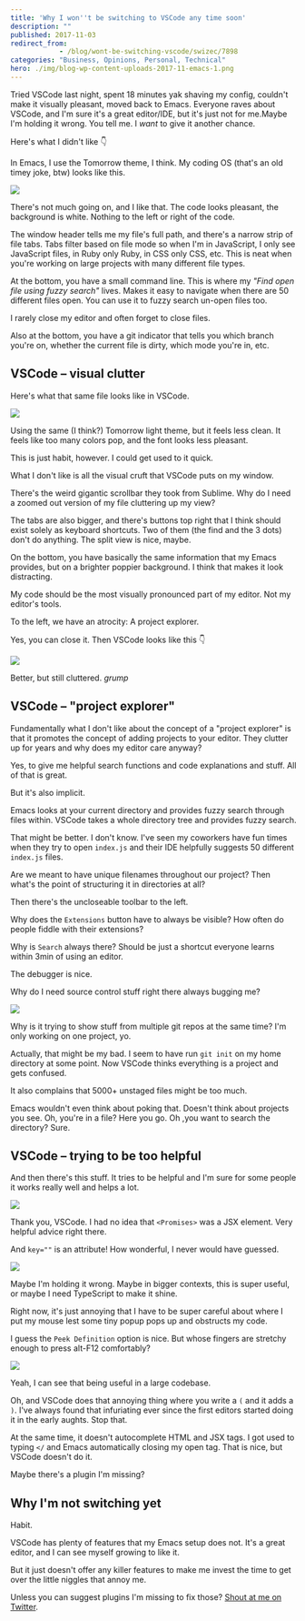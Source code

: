 ```yaml
---
title: 'Why I won''t be switching to VSCode any time soon'
description: ""
published: 2017-11-03
redirect_from: 
            - /blog/wont-be-switching-vscode/swizec/7898
categories: "Business, Opinions, Personal, Technical"
hero: ./img/blog-wp-content-uploads-2017-11-emacs-1.png
---
```

Tried VSCode last night, spent 18 minutes yak shaving my config, couldn&#x27;t make it visually pleasant, moved back to Emacs. Everyone raves about VSCode, and I&#x27;m sure it&#x27;s a great editor/IDE, but it&#x27;s just not for me.Maybe I&#x27;m holding it wrong. You tell me. I _want_ to give it another chance.

Here&#x27;s what I didn&#x27;t like 👇

In Emacs, I use the Tomorrow theme, I think. My coding OS (that&#x27;s an old timey joke, btw) looks like this.

![](./img/blog-wp-content-uploads-2017-11-emacs-1.png)

There&#x27;s not much going on, and I like that. The code looks pleasant, the background is white. Nothing to the left or right of the code.

The window header tells me my file&#x27;s full path, and there&#x27;s a narrow strip of file tabs. Tabs filter based on file mode so when I&#x27;m in JavaScript, I only see JavaScript files, in Ruby only Ruby, in CSS only CSS, etc. This is neat when you&#x27;re working on large projects with many different file types.

At the bottom, you have a small command line. This is where my _&quot;Find open file using fuzzy search&quot;_ lives. Makes it easy to navigate when there are 50 different files open. You can use it to fuzzy search un-open files too.

I rarely close my editor and often forget to close files.

Also at the bottom, you have a git indicator that tells you which branch you&#x27;re on, whether the current file is dirty, which mode you&#x27;re in, etc.

## VSCode – visual clutter

Here&#x27;s what that same file looks like in VSCode.

![](./img/blog-wp-content-uploads-2017-11-vscode-1.png)

Using the same (I think?) Tomorrow light theme, but it feels less clean. It feels like too many colors pop, and the font looks less pleasant.

This is just habit, however. I could get used to it quick.

What I don&#x27;t like is all the visual cruft that VSCode puts on my window.

There&#x27;s the weird gigantic scrollbar they took from Sublime. Why do I need a zoomed out version of my file cluttering up my view?

The tabs are also bigger, and there&#x27;s buttons top right that I think should exist solely as keyboard shortcuts. Two of them (the find and the 3 dots) don&#x27;t do anything. The split view is nice, maybe.

On the bottom, you have basically the same information that my Emacs provides, but on a brighter poppier background. I think that makes it look distracting.

My code should be the most visually pronounced part of my editor. Not my editor&#x27;s tools.

To the left, we have an atrocity: A project explorer.

Yes, you can close it. Then VSCode looks like this 👇

![](./img/blog-wp-content-uploads-2017-11-vscode-2.png)

Better, but still cluttered. _grump_

## VSCode – &quot;project explorer&quot;

Fundamentally what I don&#x27;t like about the concept of a &quot;project explorer&quot; is that it promotes the concept of adding projects to your editor. They clutter up for years and why does my editor care anyway?

Yes, to give me helpful search functions and code explanations and stuff. All of that is great.

But it&#x27;s also implicit.

Emacs looks at your current directory and provides fuzzy search through files within. VSCode takes a whole directory tree and provides fuzzy search.

That might be better. I don&#x27;t know. I&#x27;ve seen my coworkers have fun times when they try to open `index.js` and their IDE helpfully suggests 50 different `index.js` files.

Are we meant to have unique filenames throughout our project? Then what&#x27;s the point of structuring it in directories at all?

Then there&#x27;s the uncloseable toolbar to the left.

Why does the `Extensions` button have to always be visible? How often do people fiddle with their extensions?

Why is `Search` always there? Should be just a shortcut everyone learns within 3min of using an editor.

The debugger is nice.

Why do I need source control stuff right there always bugging me?

![](./img/blog-wp-content-uploads-2017-11-vscode-3.png)

Why is it trying to show stuff from multiple git repos at the same time? I&#x27;m only working on one project, yo.

Actually, that might be my bad. I seem to have run `git init` on my home directory at some point. Now VSCode thinks everything is a project and gets confused.

It also complains that 5000+ unstaged files might be too much.

Emacs wouldn&#x27;t even think about poking that. Doesn&#x27;t think about projects you see. Oh, you&#x27;re in a file? Here you go. Oh ,you want to search the directory? Sure.

## VSCode – trying to be too helpful

And then there&#x27;s this stuff. It tries to be helpful and I&#x27;m sure for some people it works really well and helps a lot.

![](./img/blog-wp-content-uploads-2017-11-vscode-4.png)

Thank you, VSCode. I had no idea that `<Promises>` was a JSX element. Very helpful advice right there.

And `key=""` is an attribute! How wonderful, I never would have guessed.

![](./img/blog-wp-content-uploads-2017-11-vscode-5.png)

Maybe I&#x27;m holding it wrong. Maybe in bigger contexts, this is super useful, or maybe I need TypeScript to make it shine.

Right now, it&#x27;s just annoying that I have to be super careful about where I put my mouse lest some tiny popup pops up and obstructs my code.

I guess the `Peek Definition` option is nice. But whose fingers are stretchy enough to press alt-F12 comfortably?

![](./img/blog-wp-content-uploads-2017-11-vscode-6.png)

Yeah, I can see that being useful in a large codebase.

Oh, and VSCode does that annoying thing where you write a `(` and it adds a `)`. I&#x27;ve always found that infuriating ever since the first editors started doing it in the early aughts. Stop that.

At the same time, it doesn&#x27;t autocomplete HTML and JSX tags. I got used to typing `</` and Emacs automatically closing my open tag. That is nice, but VSCode doesn&#x27;t do it.

Maybe there&#x27;s a plugin I&#x27;m missing?

## Why I&#x27;m not switching yet

Habit.

VSCode has plenty of features that my Emacs setup does not. It&#x27;s a great editor, and I can see myself growing to like it.

But it just doesn&#x27;t offer any killer features to make me invest the time to get over the little niggles that annoy me.

Unless you can suggest plugins I&#x27;m missing to fix those? [Shout at me on Twitter](<http://twitter.com/home?status=.@swizec's%20VSCode%20opinion%20is%20dumb%20because:  https://swizec.com/blog/wont-be-switching-vscode/swizec/7898>).
